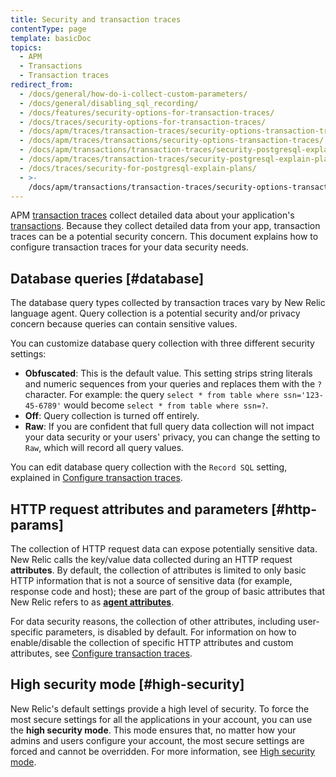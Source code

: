 ```yaml
---
title: Security and transaction traces
contentType: page
template: basicDoc
topics:
  - APM
  - Transactions
  - Transaction traces
redirect_from:
  - /docs/general/how-do-i-collect-custom-parameters/
  - /docs/general/disabling_sql_recording/
  - /docs/features/security-options-for-transaction-traces/
  - /docs/traces/security-options-for-transaction-traces/
  - /docs/apm/traces/transaction-traces/security-options-transaction-traces/
  - /docs/apm/traces/transactions/security-options-transaction-traces/
  - /docs/apm/transactions/transaction-traces/security-postgresql-explain-plans/
  - /docs/apm/traces/transaction-traces/security-postgresql-explain-plans/
  - /docs/traces/security-for-postgresql-explain-plans/
  - >-
    /docs/apm/transactions/transaction-traces/security-options-transaction-traces/
---
```


APM [transaction traces](/docs/apm/transactions/transaction-traces/transaction-traces) collect detailed data about your application's [transactions](/docs/accounts-partnerships/education/getting-started-new-relic/glossary#transaction). Because they collect detailed data from your app, transaction traces can be a potential security concern. This document explains how to configure transaction traces for your data security needs.

## Database queries [#database]

The database query types collected by transaction traces vary by New Relic language agent. Query collection is a potential security and/or privacy concern because queries can contain sensitive values.

You can customize database query collection with three different security settings:

* **Obfuscated**: This is the default value. This setting strips string literals and numeric sequences from your queries and replaces them with the `?` character. For example: the query `select * from table where ssn='123-45-6789'` would become `select * from table where ssn=?`.
* **Off**: Query collection is turned off entirely.
* **Raw**: If you are confident that full query data collection will not impact your data security or your users' privacy, you can change the setting to `Raw`, which will record all query values.

You can edit database query collection with the `Record SQL` setting, explained in [Configure transaction traces](/docs/apm/transactions/transaction-traces/configure-transaction-traces).

## HTTP request attributes and parameters [#http-params]

The collection of HTTP request data can expose potentially sensitive data. New Relic calls the key/value data collected during an HTTP request **attributes**. By default, the collection of attributes is limited to only basic HTTP information that is not a source of sensitive data (for example, response code and host); these are part of the group of basic attributes that New Relic refers to as [**agent attributes**](/docs/agents/manage-apm-agents/agent-data/agent-attributes).

For data security reasons, the collection of other attributes, including user-specific parameters, is disabled by default. For information on how to enable/disable the collection of specific HTTP attributes and custom attributes, see [Configure transaction traces](/docs/apm/transactions/transaction-traces/configure-transaction-traces#config-attributes).

## High security mode [#high-security]

New Relic's default settings provide a high level of security. To force the most secure settings for all the applications in your account, you can use the **high security mode**. This mode ensures that, no matter how your admins and users configure your account, the most secure settings are forced and cannot be overridden. For more information, see [High security mode](/docs/agents/manage-apm-agents/configuration/high-security-mode).
